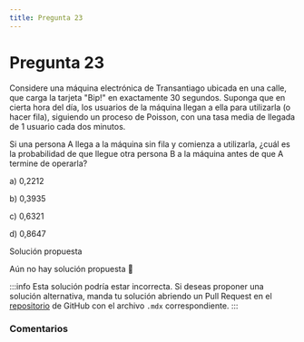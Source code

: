 ```yaml
---
title: Pregunta 23
---
```



# Pregunta 23

Considere una máquina electrónica de Transantiago ubicada en una calle, que carga la tarjeta "Bip!" en exactamente 30 segundos. Suponga que en cierta hora del día, los usuarios de la máquina llegan a ella para utilizarla (o hacer fila), siguiendo un proceso de Poisson, con una tasa media de llegada de 1 usuario cada dos minutos.

Si una persona A llega a la máquina sin fila y comienza a utilizarla, ¿cuál es la probabilidad de que llegue otra persona B a la máquina antes de que A termine de operarla?

a) 0,2212

b) 0,3935

c) 0,6321

d) 0,8647

<MDXDetails>
<summary>Solución propuesta</summary>

Aún no hay solución propuesta 🥲

:::info 
Esta solución podría estar incorrecta. Si deseas proponer una solución alternativa, manda tu solución abriendo
un Pull Request en el [repositorio](https://github.com/crow-rojas/apuntes-fundamentals/pulls) de GitHub con el archivo
`.mdx` correspondiente. 
:::

</MDXDetails>

### Comentarios

<Disqus
  url="https://crow-rojas.github.io/apuntes-fundamentals/docs/Probabilidades y Estadística/exercises/2016-2/p23"
  identifier="Probabilidades y Estadística/exercises/2016-2/p23"
  title="2016-2 Probabilidades y Estadística - Pregunta 23"
/>
